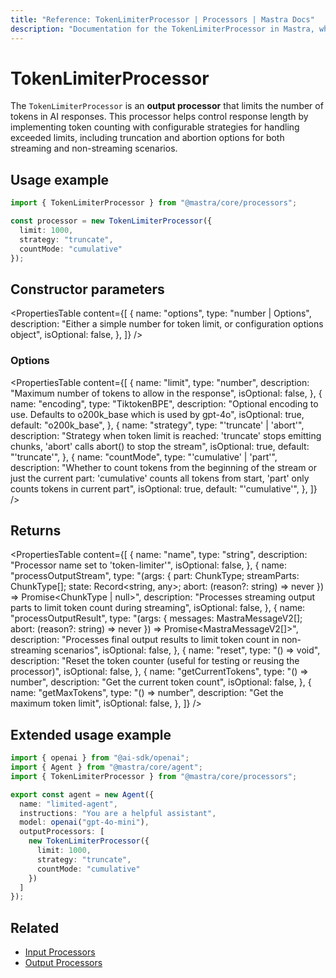 ```yaml
---
title: "Reference: TokenLimiterProcessor | Processors | Mastra Docs"
description: "Documentation for the TokenLimiterProcessor in Mastra, which limits the number of tokens in AI responses."
---
```


# TokenLimiterProcessor

The `TokenLimiterProcessor` is an **output processor** that limits the number of tokens in AI responses. This processor helps control response length by implementing token counting with configurable strategies for handling exceeded limits, including truncation and abortion options for both streaming and non-streaming scenarios.

## Usage example

```typescript copy
import { TokenLimiterProcessor } from "@mastra/core/processors";

const processor = new TokenLimiterProcessor({
  limit: 1000,
  strategy: "truncate",
  countMode: "cumulative"
});
```

## Constructor parameters

<PropertiesTable
  content={[
    {
      name: "options",
      type: "number | Options",
      description: "Either a simple number for token limit, or configuration options object",
      isOptional: false,
    },
  ]}
/>

### Options

<PropertiesTable
  content={[
    {
      name: "limit",
      type: "number",
      description: "Maximum number of tokens to allow in the response",
      isOptional: false,
    },
    {
      name: "encoding",
      type: "TiktokenBPE",
      description: "Optional encoding to use. Defaults to o200k_base which is used by gpt-4o",
      isOptional: true,
      default: "o200k_base",
    },
    {
      name: "strategy",
      type: "'truncate' | 'abort'",
      description: "Strategy when token limit is reached: 'truncate' stops emitting chunks, 'abort' calls abort() to stop the stream",
      isOptional: true,
      default: "'truncate'",
    },
    {
      name: "countMode",
      type: "'cumulative' | 'part'",
      description: "Whether to count tokens from the beginning of the stream or just the current part: 'cumulative' counts all tokens from start, 'part' only counts tokens in current part",
      isOptional: true,
      default: "'cumulative'",
    },
  ]}
/>

## Returns

<PropertiesTable
  content={[
    {
      name: "name",
      type: "string",
      description: "Processor name set to 'token-limiter'",
      isOptional: false,
    },
    {
      name: "processOutputStream",
      type: "(args: { part: ChunkType; streamParts: ChunkType[]; state: Record<string, any>; abort: (reason?: string) => never }) => Promise<ChunkType | null>",
      description: "Processes streaming output parts to limit token count during streaming",
      isOptional: false,
    },
    {
      name: "processOutputResult",
      type: "(args: { messages: MastraMessageV2[]; abort: (reason?: string) => never }) => Promise<MastraMessageV2[]>",
      description: "Processes final output results to limit token count in non-streaming scenarios",
      isOptional: false,
    },
    {
      name: "reset",
      type: "() => void",
      description: "Reset the token counter (useful for testing or reusing the processor)",
      isOptional: false,
    },
    {
      name: "getCurrentTokens",
      type: "() => number",
      description: "Get the current token count",
      isOptional: false,
    },
    {
      name: "getMaxTokens",
      type: "() => number",
      description: "Get the maximum token limit",
      isOptional: false,
    },
  ]}
/>

## Extended usage example

```typescript title="src/mastra/agents/limited-agent.ts" showLineNumbers copy
import { openai } from "@ai-sdk/openai";
import { Agent } from "@mastra/core/agent";
import { TokenLimiterProcessor } from "@mastra/core/processors";

export const agent = new Agent({
  name: "limited-agent",
  instructions: "You are a helpful assistant",
  model: openai("gpt-4o-mini"),
  outputProcessors: [
    new TokenLimiterProcessor({
      limit: 1000,
      strategy: "truncate",
      countMode: "cumulative"
    })
  ]
});
```

## Related

- [Input Processors](/docs/agents/guardrails)
- [Output Processors](/docs/agents/guardrails)
